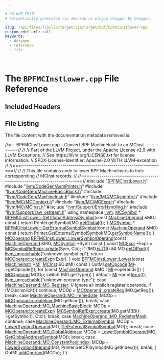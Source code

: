 ```yaml
---

# DO NOT EDIT!
# Automatically generated via docusaurus-plugin-doxygen by Doxygen.

slug: /api/files/lib/lib/target/lib/target/bpf/bpfmcinstlower-cpp
custom_edit_url: null
keywords:
  - doxygen
  - reference
  - file

---
```





# The `BPFMCInstLower.cpp` File Reference

<DoxygenPage pluginConfig={pluginConfig}>



## Included Headers

<IncludesList>
<IncludesListItem
  filePath="BPFMCInstLower.h"
  permalink="/docs/api/files/lib/lib/target/lib/target/bpf/bpfmcinstlower-h"
  isLocal="true" />
<IncludesListItem
  filePath="llvm/CodeGen/AsmPrinter.h"
  permalink="/docs/api/files/include/include/llvm/include/llvm/codegen/asmprinter-h"
  isLocal="true" />
<IncludesListItem
  filePath="llvm/CodeGen/MachineBasicBlock.h"
  permalink="/docs/api/files/include/include/llvm/include/llvm/codegen/machinebasicblock-h"
  isLocal="true" />
<IncludesListItem
  filePath="llvm/CodeGen/MachineInstr.h"
  permalink="/docs/api/files/include/include/llvm/include/llvm/codegen/machineinstr-h"
  isLocal="true" />
<IncludesListItem
  filePath="llvm/MC/MCAsmInfo.h"
  permalink="/docs/api/files/include/include/llvm/include/llvm/mc/mcasminfo-h"
  isLocal="true" />
<IncludesListItem
  filePath="llvm/MC/MCContext.h"
  permalink="/docs/api/files/include/include/llvm/include/llvm/mc/mccontext-h"
  isLocal="true" />
<IncludesListItem
  filePath="llvm/MC/MCExpr.h"
  permalink="/docs/api/files/include/include/llvm/include/llvm/mc/mcexpr-h"
  isLocal="true" />
<IncludesListItem
  filePath="llvm/MC/MCInst.h"
  permalink="/docs/api/files/include/include/llvm/include/llvm/mc/mcinst-h"
  isLocal="true" />
<IncludesListItem
  filePath="llvm/Support/ErrorHandling.h"
  permalink="/docs/api/files/include/include/llvm/include/llvm/support/errorhandling-h"
  isLocal="true" />
<IncludesListItem
  filePath="llvm/Support/raw_ostream.h"
  permalink="/docs/api/files/include/include/llvm/include/llvm/support/raw-ostream-h"
  isLocal="true" />
</IncludesList>


## File Listing

The file content with the documentation metadata removed is:

<ProgramListing>

<Link id="l00001" /><CodeLine lineNumber="1"><Highlight kind="comment">//=-- BPFMCInstLower.cpp - Convert BPF MachineInstr to an MCInst ------------=//</Highlight><Highlight kind="normal"></Highlight></CodeLine>
<Link id="l00002" /><CodeLine lineNumber="2"><Highlight kind="normal"></Highlight><Highlight kind="comment">//</Highlight><Highlight kind="normal"></Highlight></CodeLine>
<Link id="l00003" /><CodeLine lineNumber="3"><Highlight kind="normal"></Highlight><Highlight kind="comment">// Part of the LLVM Project, under the Apache License v2.0 with LLVM Exceptions.</Highlight><Highlight kind="normal"></Highlight></CodeLine>
<Link id="l00004" /><CodeLine lineNumber="4"><Highlight kind="normal"></Highlight><Highlight kind="comment">// See https://llvm.org/LICENSE.txt for license information.</Highlight><Highlight kind="normal"></Highlight></CodeLine>
<Link id="l00005" /><CodeLine lineNumber="5"><Highlight kind="normal"></Highlight><Highlight kind="comment">// SPDX-License-Identifier: Apache-2.0 WITH LLVM-exception</Highlight><Highlight kind="normal"></Highlight></CodeLine>
<Link id="l00006" /><CodeLine lineNumber="6"><Highlight kind="normal"></Highlight><Highlight kind="comment">//</Highlight><Highlight kind="normal"></Highlight></CodeLine>
<Link id="l00007" /><CodeLine lineNumber="7"><Highlight kind="normal"></Highlight><Highlight kind="comment">//===----------------------------------------------------------------------===//</Highlight><Highlight kind="normal"></Highlight></CodeLine>
<Link id="l00008" /><CodeLine lineNumber="8"><Highlight kind="normal"></Highlight><Highlight kind="comment">//</Highlight><Highlight kind="normal"></Highlight></CodeLine>
<Link id="l00009" /><CodeLine lineNumber="9"><Highlight kind="normal"></Highlight><Highlight kind="comment">// This file contains code to lower BPF MachineInstrs to their corresponding</Highlight><Highlight kind="normal"></Highlight></CodeLine>
<Link id="l00010" /><CodeLine lineNumber="10"><Highlight kind="normal"></Highlight><Highlight kind="comment">// MCInst records.</Highlight><Highlight kind="normal"></Highlight></CodeLine>
<Link id="l00011" /><CodeLine lineNumber="11"><Highlight kind="normal"></Highlight><Highlight kind="comment">//</Highlight><Highlight kind="normal"></Highlight></CodeLine>
<Link id="l00012" /><CodeLine lineNumber="12"><Highlight kind="normal"></Highlight><Highlight kind="comment">//===----------------------------------------------------------------------===//</Highlight><Highlight kind="normal"></Highlight></CodeLine>
<Link id="l00013" /><CodeLine lineNumber="13"><Highlight kind="normal"></Highlight></CodeLine>
<Link id="l00014" /><CodeLine lineNumber="14"><Highlight kind="normal"></Highlight><Highlight kind="preprocessor">#include &quot;<a href="/docs/api/files/lib/lib/target/lib/target/bpf/bpfmcinstlower-h">BPFMCInstLower.h</a>&quot;</Highlight><Highlight kind="normal"></Highlight></CodeLine>
<Link id="l00015" /><CodeLine lineNumber="15"><Highlight kind="normal"></Highlight><Highlight kind="preprocessor">#include &quot;<a href="/docs/api/files/include/include/llvm/include/llvm/codegen/asmprinter-h">llvm/CodeGen/AsmPrinter.h</a>&quot;</Highlight><Highlight kind="normal"></Highlight></CodeLine>
<Link id="l00016" /><CodeLine lineNumber="16"><Highlight kind="normal"></Highlight><Highlight kind="preprocessor">#include &quot;<a href="/docs/api/files/include/include/llvm/include/llvm/codegen/machinebasicblock-h">llvm/CodeGen/MachineBasicBlock.h</a>&quot;</Highlight><Highlight kind="normal"></Highlight></CodeLine>
<Link id="l00017" /><CodeLine lineNumber="17"><Highlight kind="normal"></Highlight><Highlight kind="preprocessor">#include &quot;<a href="/docs/api/files/include/include/llvm/include/llvm/codegen/machineinstr-h">llvm/CodeGen/MachineInstr.h</a>&quot;</Highlight><Highlight kind="normal"></Highlight></CodeLine>
<Link id="l00018" /><CodeLine lineNumber="18"><Highlight kind="normal"></Highlight><Highlight kind="preprocessor">#include &quot;<a href="/docs/api/files/include/include/llvm/include/llvm/mc/mcasminfo-h">llvm/MC/MCAsmInfo.h</a>&quot;</Highlight><Highlight kind="normal"></Highlight></CodeLine>
<Link id="l00019" /><CodeLine lineNumber="19"><Highlight kind="normal"></Highlight><Highlight kind="preprocessor">#include &quot;<a href="/docs/api/files/include/include/llvm/include/llvm/mc/mccontext-h">llvm/MC/MCContext.h</a>&quot;</Highlight><Highlight kind="normal"></Highlight></CodeLine>
<Link id="l00020" /><CodeLine lineNumber="20"><Highlight kind="normal"></Highlight><Highlight kind="preprocessor">#include &quot;<a href="/docs/api/files/include/include/llvm/include/llvm/mc/mcexpr-h">llvm/MC/MCExpr.h</a>&quot;</Highlight><Highlight kind="normal"></Highlight></CodeLine>
<Link id="l00021" /><CodeLine lineNumber="21"><Highlight kind="normal"></Highlight><Highlight kind="preprocessor">#include &quot;<a href="/docs/api/files/include/include/llvm/include/llvm/mc/mcinst-h">llvm/MC/MCInst.h</a>&quot;</Highlight><Highlight kind="normal"></Highlight></CodeLine>
<Link id="l00022" /><CodeLine lineNumber="22"><Highlight kind="normal"></Highlight><Highlight kind="preprocessor">#include &quot;<a href="/docs/api/files/include/include/llvm/include/llvm/support/errorhandling-h">llvm/Support/ErrorHandling.h</a>&quot;</Highlight><Highlight kind="normal"></Highlight></CodeLine>
<Link id="l00023" /><CodeLine lineNumber="23"><Highlight kind="normal"></Highlight><Highlight kind="preprocessor">#include &quot;<a href="/docs/api/files/include/include/llvm/include/llvm/support/raw-ostream-h">llvm/Support/raw&#95;ostream.h</a>&quot;</Highlight><Highlight kind="normal"></Highlight></CodeLine>
<Link id="l00024" /><CodeLine lineNumber="24"><Highlight kind="normal"></Highlight><Highlight kind="keyword">using namespace </Highlight><Highlight kind="normal"><a href="/docs/api/namespaces/llvm">llvm</a>;</Highlight></CodeLine>
<Link id="l00025" /><CodeLine lineNumber="25"><Highlight kind="normal"></Highlight></CodeLine>
<Link id="l00026" /><CodeLine lineNumber="26"><Highlight kind="normal"><a href="/docs/api/classes/llvm/mcsymbol">MCSymbol</a> &#42;</Highlight></CodeLine>
<Link id="l00027" /><CodeLine lineNumber="27" lineLink="/docs/api/classes/llvm/bpfmcinstlower/#a7a480fc3efe55d6851672d2af88e342f"><Highlight kind="normal"><a href="/docs/api/classes/llvm/bpfmcinstlower/#a7a480fc3efe55d6851672d2af88e342f">BPFMCInstLower::GetGlobalAddressSymbol</a>(</Highlight><Highlight kind="keyword">const</Highlight><Highlight kind="normal"> <a href="/docs/api/classes/llvm/machineoperand">MachineOperand</a> &amp;MO)</Highlight><Highlight kind="keyword"> const </Highlight><Highlight kind="normal">&#123;</Highlight></CodeLine>
<Link id="l00028" /><CodeLine lineNumber="28"><Highlight kind="normal">  </Highlight><Highlight kind="keywordflow">return</Highlight><Highlight kind="normal"> Printer.getSymbol(MO.<a href="/docs/api/classes/llvm/machineoperand/#a0fcdaab1a4c3134b8f80aa74cabeb970">getGlobal</a>());</Highlight></CodeLine>
<Link id="l00029" /><CodeLine lineNumber="29"><Highlight kind="normal">&#125;</Highlight></CodeLine>
<Link id="l00030" /><CodeLine lineNumber="30"><Highlight kind="normal"></Highlight></CodeLine>
<Link id="l00031" /><CodeLine lineNumber="31"><Highlight kind="normal"><a href="/docs/api/classes/llvm/mcsymbol">MCSymbol</a> &#42;</Highlight></CodeLine>
<Link id="l00032" /><CodeLine lineNumber="32" lineLink="/docs/api/classes/llvm/bpfmcinstlower/#a4093256615d2d6d555715b7f6ef27550"><Highlight kind="normal"><a href="/docs/api/classes/llvm/bpfmcinstlower/#a4093256615d2d6d555715b7f6ef27550">BPFMCInstLower::GetExternalSymbolSymbol</a>(</Highlight><Highlight kind="keyword">const</Highlight><Highlight kind="normal"> <a href="/docs/api/classes/llvm/machineoperand">MachineOperand</a> &amp;MO)</Highlight><Highlight kind="keyword"> const </Highlight><Highlight kind="normal">&#123;</Highlight></CodeLine>
<Link id="l00033" /><CodeLine lineNumber="33"><Highlight kind="normal">  </Highlight><Highlight kind="keywordflow">return</Highlight><Highlight kind="normal"> Printer.GetExternalSymbolSymbol(MO.<a href="/docs/api/classes/llvm/machineoperand/#ab59b255f78cd503133d032152a41d105">getSymbolName</a>());</Highlight></CodeLine>
<Link id="l00034" /><CodeLine lineNumber="34"><Highlight kind="normal">&#125;</Highlight></CodeLine>
<Link id="l00035" /><CodeLine lineNumber="35"><Highlight kind="normal"></Highlight></CodeLine>
<Link id="l00036" /><CodeLine lineNumber="36" lineLink="/docs/api/classes/llvm/bpfmcinstlower/#ad8be4aad3f7a33a52b5c40cff98b5206"><Highlight kind="normal"><a href="/docs/api/classes/llvm/mcoperand">MCOperand</a> <a href="/docs/api/classes/llvm/bpfmcinstlower/#ad8be4aad3f7a33a52b5c40cff98b5206">BPFMCInstLower::LowerSymbolOperand</a>(</Highlight><Highlight kind="keyword">const</Highlight><Highlight kind="normal"> <a href="/docs/api/classes/llvm/machineoperand">MachineOperand</a> &amp;MO,</Highlight></CodeLine>
<Link id="l00037" /><CodeLine lineNumber="37"><Highlight kind="normal">                                             <a href="/docs/api/classes/llvm/mcsymbol">MCSymbol</a> &#42;Sym)</Highlight><Highlight kind="keyword"> const </Highlight><Highlight kind="normal">&#123;</Highlight></CodeLine>
<Link id="l00038" /><CodeLine lineNumber="38"><Highlight kind="normal"></Highlight></CodeLine>
<Link id="l00039" /><CodeLine lineNumber="39"><Highlight kind="normal">  </Highlight><Highlight kind="keyword">const</Highlight><Highlight kind="normal"> <a href="/docs/api/classes/llvm/mcexpr">MCExpr</a> &#42;Expr = <a href="/docs/api/classes/llvm/mcsymbolrefexpr/#a9914b597552aa4b4bcbb8acaa04d632a">MCSymbolRefExpr::create</a>(Sym, Ctx);</Highlight></CodeLine>
<Link id="l00040" /><CodeLine lineNumber="40"><Highlight kind="normal"></Highlight></CodeLine>
<Link id="l00041" /><CodeLine lineNumber="41"><Highlight kind="normal">  </Highlight><Highlight kind="keywordflow">if</Highlight><Highlight kind="normal"> (!MO.<a href="/docs/api/classes/llvm/machineoperand/#a8eb9bf17230a1c4329e26935f44d72eb">isJTI</a>() &amp;&amp; MO.<a href="/docs/api/classes/llvm/machineoperand/#af624ff47eaa512dbe23866accb3837c1">getOffset</a>())</Highlight></CodeLine>
<Link id="l00042" /><CodeLine lineNumber="42"><Highlight kind="normal">    <a href="/docs/api/files/include/include/llvm/include/llvm/support/errorhandling-h/#ace243f5c25697a1107cce46626b3dc94">llvm&#95;unreachable</a>(</Highlight><Highlight kind="stringliteral">&quot;unknown symbol op&quot;</Highlight><Highlight kind="normal">);</Highlight></CodeLine>
<Link id="l00043" /><CodeLine lineNumber="43"><Highlight kind="normal"></Highlight></CodeLine>
<Link id="l00044" /><CodeLine lineNumber="44"><Highlight kind="normal">  </Highlight><Highlight kind="keywordflow">return</Highlight><Highlight kind="normal"> <a href="/docs/api/classes/llvm/mcoperand/#a17f407ba097404266dc3528bd68ac811">MCOperand::createExpr</a>(Expr);</Highlight></CodeLine>
<Link id="l00045" /><CodeLine lineNumber="45"><Highlight kind="normal">&#125;</Highlight></CodeLine>
<Link id="l00046" /><CodeLine lineNumber="46"><Highlight kind="normal"></Highlight></CodeLine>
<Link id="l00047" /><CodeLine lineNumber="47" lineLink="/docs/api/classes/llvm/bpfmcinstlower/#afac72182f48f1b144922b37546a66778"><Highlight kind="normal"></Highlight><Highlight kind="keywordtype">void</Highlight><Highlight kind="normal"> <a href="/docs/api/classes/llvm/bpfmcinstlower/#afac72182f48f1b144922b37546a66778">BPFMCInstLower::Lower</a>(</Highlight><Highlight kind="keyword">const</Highlight><Highlight kind="normal"> <a href="/docs/api/classes/llvm/machineinstr">MachineInstr</a> &#42;<a href="/docs/api/files/lib/lib/codegen/lib/codegen/globalisel/irtranslator-cpp/#abe44dfdea65b4f7e11e0a608ab708b76">MI</a>, <a href="/docs/api/classes/llvm/mcinst">MCInst</a> &amp;OutMI)</Highlight><Highlight kind="keyword"> const </Highlight><Highlight kind="normal">&#123;</Highlight></CodeLine>
<Link id="l00048" /><CodeLine lineNumber="48"><Highlight kind="normal">  OutMI.<a href="/docs/api/classes/llvm/mcinst/#ae844d6ff99f067e6672e004ed7613c24">setOpcode</a>(<a href="/docs/api/files/lib/lib/codegen/lib/codegen/globalisel/irtranslator-cpp/#abe44dfdea65b4f7e11e0a608ab708b76">MI</a>-&gt;getOpcode());</Highlight></CodeLine>
<Link id="l00049" /><CodeLine lineNumber="49"><Highlight kind="normal"></Highlight></CodeLine>
<Link id="l00050" /><CodeLine lineNumber="50"><Highlight kind="normal">  </Highlight><Highlight kind="keywordflow">for</Highlight><Highlight kind="normal"> (</Highlight><Highlight kind="keyword">const</Highlight><Highlight kind="normal"> <a href="/docs/api/classes/llvm/machineoperand">MachineOperand</a> &amp;MO : <a href="/docs/api/files/lib/lib/codegen/lib/codegen/globalisel/irtranslator-cpp/#abe44dfdea65b4f7e11e0a608ab708b76">MI</a>-&gt;operands()) &#123;</Highlight></CodeLine>
<Link id="l00051" /><CodeLine lineNumber="51"><Highlight kind="normal">    <a href="/docs/api/classes/llvm/mcoperand">MCOperand</a> MCOp;</Highlight></CodeLine>
<Link id="l00052" /><CodeLine lineNumber="52"><Highlight kind="normal">    </Highlight><Highlight kind="keywordflow">switch</Highlight><Highlight kind="normal"> (MO.getType()) &#123;</Highlight></CodeLine>
<Link id="l00053" /><CodeLine lineNumber="53"><Highlight kind="normal">    </Highlight><Highlight kind="keywordflow">default</Highlight><Highlight kind="normal">:</Highlight></CodeLine>
<Link id="l00054" /><CodeLine lineNumber="54"><Highlight kind="normal">      <a href="/docs/api/files/lib/lib/codegen/lib/codegen/globalisel/irtranslator-cpp/#abe44dfdea65b4f7e11e0a608ab708b76">MI</a>-&gt;print(<a href="/docs/api/namespaces/llvm/#a9a7b5c68c90f85baaedaa854cc5002cc">errs</a>());</Highlight></CodeLine>
<Link id="l00055" /><CodeLine lineNumber="55"><Highlight kind="normal">      <a href="/docs/api/files/include/include/llvm/include/llvm/support/errorhandling-h/#ace243f5c25697a1107cce46626b3dc94">llvm&#95;unreachable</a>(</Highlight><Highlight kind="stringliteral">&quot;unknown operand type&quot;</Highlight><Highlight kind="normal">);</Highlight></CodeLine>
<Link id="l00056" /><CodeLine lineNumber="56"><Highlight kind="normal">    </Highlight><Highlight kind="keywordflow">case</Highlight><Highlight kind="normal"> <a href="/docs/api/classes/llvm/machineoperand/#af269b990800f72c7cf535c407e8e639ba99b874c6560305fd292d20f6a06da166">MachineOperand::MO&#95;Register</a>:</Highlight></CodeLine>
<Link id="l00057" /><CodeLine lineNumber="57"><Highlight kind="normal">      </Highlight><Highlight kind="comment">// Ignore all implicit register operands.</Highlight><Highlight kind="normal"></Highlight></CodeLine>
<Link id="l00058" /><CodeLine lineNumber="58"><Highlight kind="normal">      </Highlight><Highlight kind="keywordflow">if</Highlight><Highlight kind="normal"> (MO.isImplicit())</Highlight></CodeLine>
<Link id="l00059" /><CodeLine lineNumber="59"><Highlight kind="normal">        </Highlight><Highlight kind="keywordflow">continue</Highlight><Highlight kind="normal">;</Highlight></CodeLine>
<Link id="l00060" /><CodeLine lineNumber="60"><Highlight kind="normal">      MCOp = <a href="/docs/api/classes/llvm/mcoperand/#a46271d9f83558334670c19539bceb965">MCOperand::createReg</a>(MO.getReg());</Highlight></CodeLine>
<Link id="l00061" /><CodeLine lineNumber="61"><Highlight kind="normal">      </Highlight><Highlight kind="keywordflow">break</Highlight><Highlight kind="normal">;</Highlight></CodeLine>
<Link id="l00062" /><CodeLine lineNumber="62"><Highlight kind="normal">    </Highlight><Highlight kind="keywordflow">case</Highlight><Highlight kind="normal"> <a href="/docs/api/classes/llvm/machineoperand/#af269b990800f72c7cf535c407e8e639ba066f84460d9f7b61d54b187555756ef6">MachineOperand::MO&#95;Immediate</a>:</Highlight></CodeLine>
<Link id="l00063" /><CodeLine lineNumber="63"><Highlight kind="normal">      MCOp = <a href="/docs/api/classes/llvm/mcoperand/#a595e70d3c4ee2ed95ece67a1957167a4">MCOperand::createImm</a>(MO.getImm());</Highlight></CodeLine>
<Link id="l00064" /><CodeLine lineNumber="64"><Highlight kind="normal">      </Highlight><Highlight kind="keywordflow">break</Highlight><Highlight kind="normal">;</Highlight></CodeLine>
<Link id="l00065" /><CodeLine lineNumber="65"><Highlight kind="normal">    </Highlight><Highlight kind="keywordflow">case</Highlight><Highlight kind="normal"> <a href="/docs/api/classes/llvm/machineoperand/#af269b990800f72c7cf535c407e8e639ba95566cb4525dab82db8cbbed3d634c23">MachineOperand::MO&#95;MachineBasicBlock</a>:</Highlight></CodeLine>
<Link id="l00066" /><CodeLine lineNumber="66"><Highlight kind="normal">      MCOp = <a href="/docs/api/classes/llvm/mcoperand/#a17f407ba097404266dc3528bd68ac811">MCOperand::createExpr</a>(</Highlight></CodeLine>
<Link id="l00067" /><CodeLine lineNumber="67"><Highlight kind="normal">          <a href="/docs/api/classes/llvm/mcsymbolrefexpr/#a9914b597552aa4b4bcbb8acaa04d632a">MCSymbolRefExpr::create</a>(MO.getMBB()-&gt;getSymbol(), Ctx));</Highlight></CodeLine>
<Link id="l00068" /><CodeLine lineNumber="68"><Highlight kind="normal">      </Highlight><Highlight kind="keywordflow">break</Highlight><Highlight kind="normal">;</Highlight></CodeLine>
<Link id="l00069" /><CodeLine lineNumber="69"><Highlight kind="normal">    </Highlight><Highlight kind="keywordflow">case</Highlight><Highlight kind="normal"> <a href="/docs/api/classes/llvm/machineoperand/#af269b990800f72c7cf535c407e8e639ba48257b48932e88a230caff68469fd9f6">MachineOperand::MO&#95;RegisterMask</a>:</Highlight></CodeLine>
<Link id="l00070" /><CodeLine lineNumber="70"><Highlight kind="normal">      </Highlight><Highlight kind="keywordflow">continue</Highlight><Highlight kind="normal">;</Highlight></CodeLine>
<Link id="l00071" /><CodeLine lineNumber="71"><Highlight kind="normal">    </Highlight><Highlight kind="keywordflow">case</Highlight><Highlight kind="normal"> <a href="/docs/api/classes/llvm/machineoperand/#af269b990800f72c7cf535c407e8e639ba9d22ed12eec3e14283ed6a3617d12119">MachineOperand::MO&#95;ExternalSymbol</a>:</Highlight></CodeLine>
<Link id="l00072" /><CodeLine lineNumber="72"><Highlight kind="normal">      MCOp = <a href="/docs/api/classes/llvm/bpfmcinstlower/#ad8be4aad3f7a33a52b5c40cff98b5206">LowerSymbolOperand</a>(MO, <a href="/docs/api/classes/llvm/bpfmcinstlower/#a4093256615d2d6d555715b7f6ef27550">GetExternalSymbolSymbol</a>(MO));</Highlight></CodeLine>
<Link id="l00073" /><CodeLine lineNumber="73"><Highlight kind="normal">      </Highlight><Highlight kind="keywordflow">break</Highlight><Highlight kind="normal">;</Highlight></CodeLine>
<Link id="l00074" /><CodeLine lineNumber="74"><Highlight kind="normal">    </Highlight><Highlight kind="keywordflow">case</Highlight><Highlight kind="normal"> <a href="/docs/api/classes/llvm/machineoperand/#af269b990800f72c7cf535c407e8e639ba3f1f6bfc5aa57cf388201bf6b8fee7d3">MachineOperand::MO&#95;GlobalAddress</a>:</Highlight></CodeLine>
<Link id="l00075" /><CodeLine lineNumber="75"><Highlight kind="normal">      MCOp = <a href="/docs/api/classes/llvm/bpfmcinstlower/#ad8be4aad3f7a33a52b5c40cff98b5206">LowerSymbolOperand</a>(MO, <a href="/docs/api/classes/llvm/bpfmcinstlower/#a7a480fc3efe55d6851672d2af88e342f">GetGlobalAddressSymbol</a>(MO));</Highlight></CodeLine>
<Link id="l00076" /><CodeLine lineNumber="76"><Highlight kind="normal">      </Highlight><Highlight kind="keywordflow">break</Highlight><Highlight kind="normal">;</Highlight></CodeLine>
<Link id="l00077" /><CodeLine lineNumber="77"><Highlight kind="normal">    </Highlight><Highlight kind="keywordflow">case</Highlight><Highlight kind="normal"> <a href="/docs/api/classes/llvm/machineoperand/#af269b990800f72c7cf535c407e8e639ba0d4fd3b1a2d5d46d77b66d5a35783580">MachineOperand::MO&#95;ConstantPoolIndex</a>:</Highlight></CodeLine>
<Link id="l00078" /><CodeLine lineNumber="78"><Highlight kind="normal">      MCOp = <a href="/docs/api/classes/llvm/bpfmcinstlower/#ad8be4aad3f7a33a52b5c40cff98b5206">LowerSymbolOperand</a>(MO, Printer.GetCPISymbol(MO.getIndex()));</Highlight></CodeLine>
<Link id="l00079" /><CodeLine lineNumber="79"><Highlight kind="normal">      </Highlight><Highlight kind="keywordflow">break</Highlight><Highlight kind="normal">;</Highlight></CodeLine>
<Link id="l00080" /><CodeLine lineNumber="80"><Highlight kind="normal">    &#125;</Highlight></CodeLine>
<Link id="l00081" /><CodeLine lineNumber="81"><Highlight kind="normal"></Highlight></CodeLine>
<Link id="l00082" /><CodeLine lineNumber="82"><Highlight kind="normal">    OutMI.<a href="/docs/api/classes/llvm/mcinst/#ad5a79c04398dc86a3acfe7f8713216eb">addOperand</a>(MCOp);</Highlight></CodeLine>
<Link id="l00083" /><CodeLine lineNumber="83"><Highlight kind="normal">  &#125;</Highlight></CodeLine>
<Link id="l00084" /><CodeLine lineNumber="84"><Highlight kind="normal">&#125;</Highlight></CodeLine>

</ProgramListing>


</DoxygenPage>
